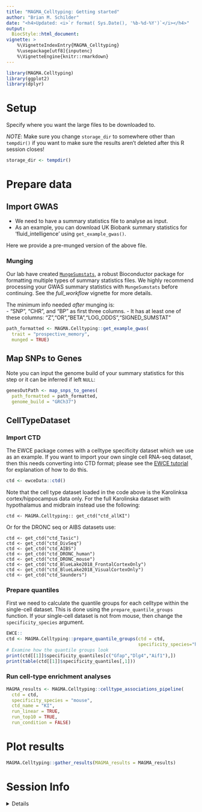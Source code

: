 ```yaml
---
title: "MAGMA_Celltyping: Getting started"
author: "Brian M. Schilder"
date: "<h4>Updated: <i>`r format( Sys.Date(), '%b-%d-%Y')`</i></h4>"
output:
  BiocStyle::html_document:
vignette: >
    %\VignetteIndexEntry{MAGMA_Celltyping} 
    %\usepackage[utf8]{inputenc}
    %\VignetteEngine{knitr::rmarkdown}
---
```



```r
library(MAGMA.Celltyping)
library(ggplot2)
library(dplyr)
```


# Setup 

Specify where you want the large files to be downloaded to. 

*NOTE*: Make sure you change `storage_dir` to somewhere other than `tempdir()` 
if you want to make sure the results aren't deleted after this R session closes!

```r
storage_dir <- tempdir()
```


# Prepare data

## Import GWAS

- We need to have a summary statistics file to analyse as input.  
- As an example, you can download UK Biobank summary statistics 
for 'fluid_intelligence' using `get_example_gwas()`.

Here we provide a 
pre-munged version of the above file.

### Munging 

Our lab have created [`MungeSumstats`](https://github.com/neurogenomics/MungeSumstats), a robust Bioconductor package for formatting multiple types
of summary statistics files. We highly recommend processing your GWAS summary statistics with
`MungeSumstats` before continuing.
See the *full_workflow* vignette for more details.

The minimum info needed *after* munging is:  
- "SNP", "CHR", and "BP" as first three columns.
- It has at least one of these columns: "Z","OR","BETA","LOG_ODDS","SIGNED_SUMSTAT"

```r
path_formatted <- MAGMA.Celltyping::get_example_gwas(
  trait = "prospective_memory",
  munged = TRUE)
```

## Map SNPs to Genes

Note you can input the genome build of your summary statistics for this step or
it can be inferred if left `NULL`:

```r
genesOutPath <- map_snps_to_genes(
  path_formatted = path_formatted,
  genome_build = "GRCh37")
```


## CellTypeDataset

### Import CTD 

The EWCE package comes with a celltype specificity dataset which we use as an example. If you want to import your own single cell RNA-seq dataset, then this needs converting into CTD format; please see the [EWCE tutorial](https://github.com/NathanSkene/EWCE/) for explanation of how to do this.

```r
ctd <- ewceData::ctd()
```

Note that the cell type dataset loaded in the code above is the Karolinksa cortex/hippocampus data only. For the full Karolinska dataset with hypothalamus and midbrain instead use the following:

```
ctd <- MAGMA.Celltyping:: get_ctd("ctd_allKI")
```

Or for the DRONC seq or AIBS datasets use:

```
ctd <- get_ctd("ctd_Tasic")
ctd <- get_ctd("ctd_DivSeq")
ctd <- get_ctd("ctd_AIBS")
ctd <- get_ctd("ctd_DRONC_human")
ctd <- get_ctd("ctd_DRONC_mouse")
ctd <- get_ctd("ctd_BlueLake2018_FrontalCortexOnly")
ctd <- get_ctd("ctd_BlueLake2018_VisualCortexOnly")
ctd <- get_ctd("ctd_Saunders")
```

### Prepare quantiles

First we need to calculate the quantile groups for each celltype within the single-cell dataset. This is done using the `prepare_quantile_groups` function. If your single-cell dataset is not from mouse, then change the `specificity_species` argument.

```r
EWCE::
ctd <- MAGMA.Celltyping::prepare_quantile_groups(ctd = ctd, 
                                                 specificity_species="human")
# Examine how the quantile groups look
print(ctd[[1]]$specificity_quantiles[c("Gfap","Dlg4","Aif1"),])
print(table(ctd[[1]]$specificity_quantiles[,1]))
```

### Run cell-type enrichment analyses

```r

MAGMA_results <- MAGMA.Celltyping::celltype_associations_pipeline(
  ctd = ctd, 
  specificity_species = "mouse", 
  ctd_name = "KI", 
  run_linear = TRUE, 
  run_top10 = TRUE,
  run_condition = FALSE)

```

# Plot results

```r
MAGMA.Celltyping::gather_results(MAGMA_results = MAGMA_results)

```


# Session Info

<details>

```r
utils::sessionInfo()
```

</details>

